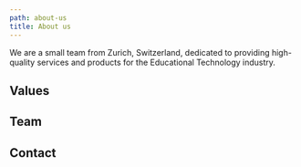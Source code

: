 ```yaml
---
path: about-us
title: About us
---
```


We are a small team from Zurich, Switzerland, dedicated to providing high-quality services and products for the Educational Technology industry.

## Values

## Team

## Contact
